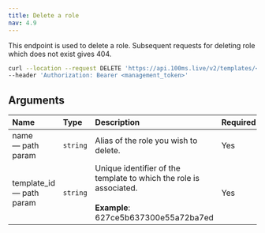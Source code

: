 ```yaml
---
title: Delete a role
nav: 4.9
---
```


This endpoint is used to delete a role. Subsequent requests for deleting role which does not exist gives 404.

<DeleteRequest title="https://api.100ms.live/v2/templates/<template_id>/roles/<role_name>" />
<Request id="req-0">

```bash
curl --location --request DELETE 'https://api.100ms.live/v2/templates/<template_id>/roles/<role_name>' \
--header 'Authorization: Bearer <management_token>'
```

</Request>

<ResponseBox id="res-0" status="204 No Content"></ResponseBox>

## Arguments

| Name                           | Type     | Description                                                                                                        | Required |
| :----------------------------- | :------- | :----------------------------------------------------------------------------------------------------------------- | :------- |
| name <br/> — path param        | `string` | Alias of the role you wish to delete.                                                                              | Yes      |
| template_id <br/> — path param | `string` | Unique identifier of the template to which the role is associated. <br/><br/>**Example**: 627ce5b637300e55a72ba7ed | Yes      |
